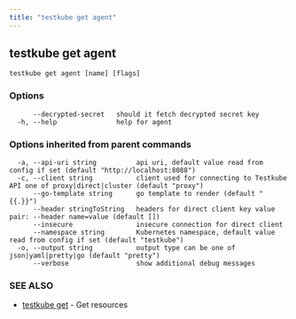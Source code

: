 ```yaml
---
title: "testkube get agent"
---
```

<head>
  <meta name="docsearch:indexPrefix" content="reference-doc" />
</head>

## testkube get agent



```
testkube get agent [name] [flags]
```

### Options

```
      --decrypted-secret   should it fetch decrypted secret key
  -h, --help               help for agent
```

### Options inherited from parent commands

```
  -a, --api-uri string          api uri, default value read from config if set (default "http://localhost:8088")
  -c, --client string           client used for connecting to Testkube API one of proxy|direct|cluster (default "proxy")
      --go-template string      go template to render (default "{{.}}")
      --header stringToString   headers for direct client key value pair: --header name=value (default [])
      --insecure                insecure connection for direct client
      --namespace string        Kubernetes namespace, default value read from config if set (default "testkube")
  -o, --output string           output type can be one of json|yaml|pretty|go (default "pretty")
      --verbose                 show additional debug messages
```

### SEE ALSO

* [testkube get](testkube-get.mdx)	 - Get resources

